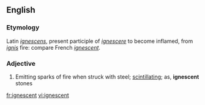==English==
===Etymology===
Latin ''[[ignescens]]'', present participle of ''[[ignescere]]'' to become inflamed, from ''[[ignis]]'' fire: compare French ''[[ignescent]]''.
===Adjective===
#Emitting sparks of fire when struck with steel; [[scintillating]]; as, '''ignescent''' stones

[[fr:ignescent]]
[[vi:ignescent]]